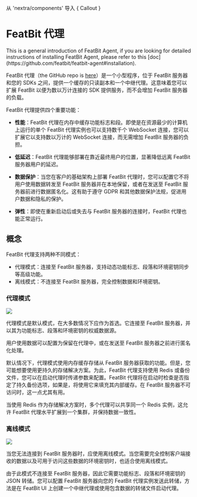 
从 'nextra/components' 导入 { Callout }

# FeatBit 代理

<Callout type="info">
This is a general introduction of FeatBit Agent, if you are looking for detailed instructions of installing FeatBit Agent, please refer to this [doc](https://github.com/featbit/featbit-agent#installation).
</Callout>


FeatBit 代理（the GitHub repo is [here](https://github.com/featbit/featbit-agent)）是一个小型程序，位于 FeatBit 服务器和您的 SDKs 之间，提供一个缓存的只读副本和一个中继代理。这意味着您可以扩展 FeatBit 以便为数以万计连接的 SDK 提供服务，而不会增加 FeatBit 服务器的负载。

FeatBit 代理提供四个重要功能：

* **性能**：FeatBit 代理在内存中缓存功能标志和段。即使是在资源最少的计算机上运行的单个 FeatBit 代理实例也可以支持数千个 WebSocket 连接，您可以扩展它以支持数以万计的 WebSocket 连接，而无需增加 FeatBit 服务器的负担。 

* **低延迟**：FeatBit 代理能够部署在靠近最终用户的位置，显著降低远离 FeatBit 服务器用户的延迟。
* **数据保护**：当您在客户的基础架构上部署 FeatBit 代理时，您可以配置它不将用户使用数据转发至 FeatBit 服务器并在本地保留，或者在发送至 FeatBit 服务器前进行数据匿名化。这有助于遵守 GDPR 和其他数据保护法规，促进用户数据和隐私的保护。
* **弹性**：即使在重新启动后或失去与 FeatBit 服务器的连接时，FeatBit 代理也能正常运行。

## 概念

FeatBit 代理支持两种不同模式：

* 代理模式：连接至 FeatBit 服务器，支持动态功能标志、段落和环境密钥同步等高级功能。
* 离线模式：不连接至 FeatBit 服务器，完全控制数据和环境密钥。

### 代理模式

![](../relay-proxy/assets/featbit-agent/001.webp)

代理模式是默认模式，在大多数情况下应作为首选。它连接至 FeatBit 服务器，并以其为功能标志、段落和环境密钥的权威数据源。

用户使用数据可以配置为保留在代理中，或在发送至 FeatBit 服务器之前进行匿名化处理。

默认情况下，代理模式使用内存缓存存储从 FeatBit 服务器获取的功能。但是，您可能想要使用更持久的存储解决方案。为此，FeatBit 代理支持使用 Redis 或备份文件，您可以在启动代理时传递参数来配置。FeatBit 代理将在启动时检查是否指定了持久备份选项，如果是，将使用它来填充其内部缓存。在 FeatBit 服务器不可访问时，这一点尤其有用。

当使用 Redis 作为存储解决方案时，多个代理可以共享同一个 Redis 实例，这允许 FeatBit 代理水平扩展到一个集群，并保持数据一致性。

### 离线模式

![](../relay-proxy/assets/featbit-agent/002.webp)

当您无法连接到 FeatBit 服务器时，应使用离线模式。当您需要完全控制客户端接收的数据以及可用于访问这些数据的环境密钥时，也适合使用离线模式。

由于此模式不连接至 FeatBit 服务器，因此它需要功能标志、段落和环境密钥的 JSON 转储。您可以配置 FeatBit 服务器向您的 FeatBit 代理实例发送此转储，方法是在 FeatBit UI 上创建一个中继代理或使用包含数据的转储文件启动代理。
